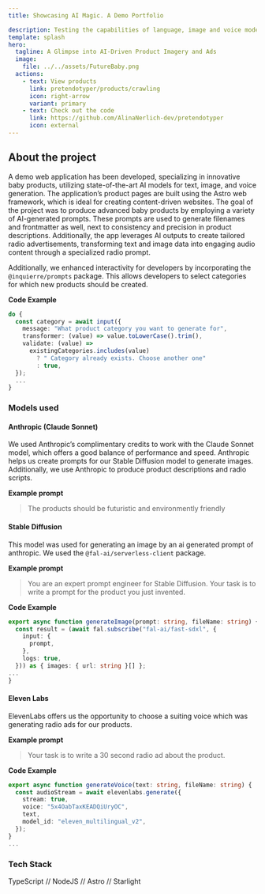 ```yaml
---
title: Showcasing AI Magic. A Demo Portfolio

description: Testing the capabilities of language, image and voice models
template: splash
hero:
  tagline: A Glimpse into AI-Driven Product Imagery and Ads
  image:
    file: ../../assets/FutureBaby.png
  actions:
    - text: View products
      link: pretendotyper/products/crawling
      icon: right-arrow
      variant: primary
    - text: Check out the code
      link: https://github.com/AlinaNerlich-dev/pretendotyper
      icon: external
---
```



## About the project
A demo web application has been developed, specializing in innovative baby products, utilizing state-of-the-art AI models for text, image, and voice generation. The application’s product pages are built using the Astro web framework, which is ideal for creating content-driven websites. The goal of the project was to produce advanced baby products by employing a variety of AI-generated prompts. These prompts are used to generate filenames and frontmatter as well, next to consistency and precision in product descriptions. Additionally, the app leverages AI outputs to create tailored radio advertisements, transforming text and image data into engaging audio content through a specialized radio prompt.

Additionally, we enhanced interactivity for developers by incorporating the `@inquierre/prompts` package. This allows developers to select categories for which new products should be created.

**Code Example**
```typescript
do {
  const category = await input({
    message: "What product category you want to generate for",
    transformer: (value) => value.toLowerCase().trim(),
    validate: (value) =>
      existingCategories.includes(value)
        ? " Category already exists. Choose another one"
        : true,
  });
  ...
}
  ```


### Models used

#### Anthropic (Claude Sonnet)
We used Anthropic’s complimentary credits to work with the Claude Sonnet model, which offers a good balance of performance and speed. Anthropic helps us create prompts for our Stable Diffusion model to generate images. Additionally, we use Anthropic to produce product descriptions and radio scripts.

**Example prompt**
> The products should be futuristic and environmently friendly


#### Stable Diffusion
This model was used for generating an image by an ai generated prompt of anthropic. We used the `@fal-ai/serverless-client` package.

**Example prompt**
> You are an expert prompt engineer for Stable Diffusion.
  Your task is to write a prompt for the product you just invented.

**Code Example**
```typescript  
export async function generateImage(prompt: string, fileName: string) {
  const result = (await fal.subscribe("fal-ai/fast-sdxl", {
    input: {
      prompt,
    },
    logs: true,
  })) as { images: { url: string }[] };
...
}
```


#### Eleven Labs
ElevenLabs offers us the opportunity to choose a suiting voice which was generating radio ads for our products.

**Example prompt**
>  Your task is to write a 30 second radio ad about the product.

**Code Example**
```typescript  
export async function generateVoice(text: string, fileName: string) {
  const audioStream = await elevenlabs.generate({
    stream: true,
    voice: "5x4OabTaxKEADQiUryOC",
    text,
    model_id: "eleven_multilingual_v2",
  });
}
...
```

### Tech Stack
TypeScript // NodeJS // Astro // Starlight